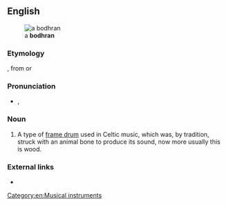 {{also|bodhrán}}
==English==
[[Image:Bodhran.jpg|thumb|a '''bodhran''']]

===Etymology===
{{etyl|ga}} {{term|bodhrán|lang=ga}}, from {{etyl|ga}} {{term|bodhor||soft or dull sounding|lang=ga}} or {{etyl|ga}} {{term|bodhar||deaf|lang=ga}}

===Pronunciation===
* {{IPA|/ˈbɔːɹɑːn/|/ˈbaʊɹɑːn/}}, {{X-SAMPA|/"bO:rA:n/|/"baUrA:n/}}

===Noun===
{{en-noun}}

# A type of [[frame drum]] used in Celtic music, which was, by tradition, struck with an animal bone to produce its sound, now more usually this is wood.

===External links===
* {{pedialite}}

[[Category:en:Musical instruments]]